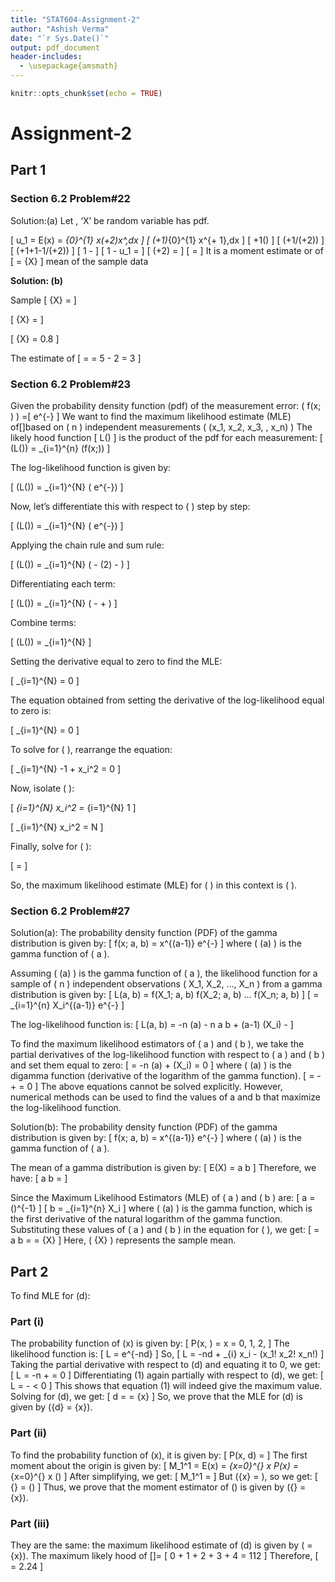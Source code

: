 ```yaml
---
title: "STAT604-Assignment-2"
author: "Ashish Verma"
date: "`r Sys.Date()`"
output: pdf_document
header-includes:
  - \usepackage{amsmath}
---
```


```r
knitr::opts_chunk$set(echo = TRUE)
```

# Assignment-2


## Part 1
### Section 6.2 Problem#22
Solution:(a) Let , 'X' be random variable has pdf.


\[ u_1 = E(x) = \int_{0}^{1} x(\theta+2)x^\theta \,dx \]
\[ (\theta+1)\int_{0}^{1} x^{\theta + 1}\,dx \]
\[ \theta+1\left(\frac{x^{\theta + 2}}{{\theta + 2}}\right) \]
\[ (\theta+1/(\theta+2)) \]
\[ (\theta+1+1-1/(\theta+2)) \]
\[ 1 - \frac{1}{{\theta + 2}} \]
\[ 1 - u_1 = \frac{1}{{\theta + 2}} \]
\[ (\theta+2) = \frac{1}{{1 - u_1}} \]
\[ \theta = \frac{1}{{(1 - u_1)^{-2}}} \]
It is a moment estimate or of \[ \theta = \bar{X} \] mean of the sample data

**Solution: (b)**

Sample \[ \bar{X} = \frac{x_1 + x_2 + x_3 + x_4 + x_5 + x_6 + x_7 + x_8 + x_9 + x_{10}}{10} \]

\[ \bar{X} = \frac{0.92 + 0.79 + 0.9 + 0.65 + 0.86 + 0.47 + 0.73 + 0.97 + 0.94 + 0.77}{10} \]

\[ \bar{X} = 0.8 \]

The estimate of \[ \theta = \frac{1}{{(1 - u_1)^{-2}}} = 5 - 2 = 3 \]



### Section 6.2 Problem#23
Given the probability density function (pdf) of the measurement error:
\( f(x; \theta) \) =\[ \frac{1}{\sqrt{2\pi\theta}} \cdot e^{-\frac{x^2}{2\theta}} \]
We want to find the maximum likelihood estimate (MLE) of\[\theta\]based on ( n ) independent measurements \( (x_1, x_2, x_3, \ldots, x_n) \)
The likely hood function \[ L(\theta) \]  is the product of the pdf for each measurement:
\[ \ln(L(\theta)) = \sum_{i=1}^{n} \ln(f(x;\theta)) \]

The log-likelihood function is given by:

\[ \ln(L(\theta)) = \sum_{i=1}^{N} \ln\left(\frac{1}{\sqrt{2\pi\theta}} \cdot e^{-\frac{x_i^2}{2\theta}}\right) \]

Now, let's differentiate this with respect to \( \theta \) step by step:

\[ \frac{d}{d\theta} \ln(L(\theta)) = \sum_{i=1}^{N} \frac{d}{d\theta} \ln\left(\frac{1}{\sqrt{2\pi\theta}} \cdot e^{-\frac{x_i^2}{2\theta}}\right) \]

Applying the chain rule and sum rule:

\[ \frac{d}{d\theta} \ln(L(\theta)) = \sum_{i=1}^{N} \frac{d}{d\theta} \left( -\frac{1}{2} \ln(2\pi\theta) - \frac{x_i^2}{2\theta} \right) \]

Differentiating each term:

\[ \frac{d}{d\theta} \ln(L(\theta)) = \sum_{i=1}^{N} \left( -\frac{1}{2\theta} + \frac{x_i^2}{2\theta^2} \right) \]

Combine terms:

\[ \frac{d}{d\theta} \ln(L(\theta)) = \sum_{i=1}^{N} \frac{-1 + x_i^2}{2\theta^2} \]

Setting the derivative equal to zero to find the MLE:

\[ \sum_{i=1}^{N} \frac{-1 + x_i^2}{2\theta^2} = 0 \]

The equation obtained from setting the derivative of the log-likelihood equal to zero is:

\[ \sum_{i=1}^{N} \frac{-1 + x_i^2}{2\theta^2} = 0 \]

To solve for \( \theta \), rearrange the equation:

\[ \sum_{i=1}^{N} -1 + x_i^2 = 0 \]

Now, isolate \( \theta \):

\[ \sum_{i=1}^{N} x_i^2 = \sum_{i=1}^{N} 1 \]

\[ \sum_{i=1}^{N} x_i^2 = N \]

Finally, solve for \( \theta \):

\[ \theta = \frac{\sum_{i=1}^{N} x_i^2}{N} \]

So, the maximum likelihood estimate (MLE) for \( \theta \) in this context is \( \frac{\sum_{i=1}^{N} x_i^2}{N} \).

### Section 6.2 Problem#27
Solution(a):
The probability density function (PDF) of the gamma distribution is given by:
\[ f(x; a, b) = \frac{1}{\Gamma(a) b^a} x^{(a-1)} e^{-\frac{x}{b}} \]
where \( \Gamma(a) \) is the gamma function of \( a \).



Assuming \( \Gamma(a) \) is the gamma function of \( a \), the likelihood function for a sample of \( n \) independent observations \( X_1, X_2, ..., X_n \) from a gamma distribution is given by:
\[ L(a, b) = f(X_1; a, b) \cdot f(X_2; a, b) \cdot ... \cdot f(X_n; a, b) \]
\[ = \frac{1}{\Gamma(a)^n b^{a \cdot n}} \prod_{i=1}^{n} X_i^{(a-1)} e^{-\frac{X_i}{b}} \]

The log-likelihood function is:
\[ \ln L(a, b) = -n \ln \Gamma(a) - n a \ln b + (a-1) \sum \ln(X_i) - \sum \frac{X_i}{b} \]


To find the maximum likelihood estimators of \( a \) and \( b \), we take the partial derivatives of the log-likelihood function with respect to \( a \) and \( b \) and set them equal to zero:
\[ \frac{\partial \ln L(a, b)}{\partial a} = -n \psi(a) + \sum \ln(X_i) = 0 \]
where \( \psi(a) \) is the digamma function (derivative of the logarithm of the gamma function).
\[ \frac{\partial \ln L(a, b)}{\partial b} = -\frac{n a}{b} + \sum \frac{X_i}{b^2} = 0 \]
The above equations cannot be solved explicitly. However, numerical methods can be used to find the values of a and b that maximize the log-likelihood function.

Solution(b):
The probability density function (PDF) of the gamma distribution is given by:
\[ f(x; a, b) = \frac{1}{\Gamma(a) b^a} x^{(a-1)} e^{-\frac{x}{b}} \]
where \( \Gamma(a) \) is the gamma function of \( a \).

The mean of a gamma distribution is given by:
\[ E(X) = a \cdot b \]
Therefore, we have:
\[ a \cdot b = \mu \]

Since the Maximum Likelihood Estimators (MLE) of \( a \) and \( b \) are:
\[ a = \left(\frac{n}{\psi(a)}\right)^{-1} \]
\[ b = \frac{1}{n} \sum_{i=1}^{n} X_i \]
where \( \psi(a) \) is the gamma function, which is the first derivative of the natural logarithm of the gamma function.
Substituting these values of \( a \) and \( b \) in the equation for \( \mu \), 
we get:
\[ \mu = a \cdot b = \left[\left(\frac{n}{\psi(a)}\right)^{-1}\right] \left[\frac{1}{n} \sum_{i=1}^{n} X_i\right] = \bar{X} \]
Here, \( \bar{X} \) represents the sample mean.



## Part 2

To find MLE for \(d\):

### Part (i)

The probability function of \(x\) is given by:
\[ P(x, \lambda) = \frac{e^{-\lambda} \cdot \lambda^x}{x!} \quad \text{for } x = 0, 1, 2, \ldots \]
The likelihood function is:
\[ L = e^{-nd} \cdot \frac{\lambda^{x_1} \cdot x_2 \cdot \ldots \cdot x_n}{x_1! \cdot x_2! \cdot \ldots \cdot x_n!} \]
So,
\[ \ln L = -nd + \sum_{i} x_i \ln \lambda - \ln(x_1! \cdot x_2! \cdot \ldots \cdot x_n!) \]
Taking the partial derivative with respect to \(d\) and equating it to 0, we get:
\[ \frac{\partial}{\partial d} \ln L = -n + \frac{\sum_{i} x_i}{d} = 0 \]
Differentiating (1) again partially with respect to \(d\), we get:
\[ \frac{\partial^2}{\partial d^2} \ln L = -\frac{\sum x_i}{d^2} < 0 \]
This shows that equation (1) will indeed give the maximum value. Solving for \(d\), we get:
\[ d = \frac{\sum x_i}{n} = \bar{x} \]
So, we prove that the MLE for \(d\) is given by \(\bar{d} = \bar{x}\).

### Part (ii)

To find the probability function of \(x\), it is given by:
\[ P(x, d) = \frac{e^{-\lambda} \cdot d^x}{x!} \]
The first moment about the origin is given by:
\[ M_1^1 = E(x) = \sum_{x=0}^{\infty} x \cdot P(x) = \sum_{x=0}^{\infty} x \left(\frac{e^{-d} \cdot d^x}{x!}\right) \]
After simplifying, we get:
\[ M_1^1 = \lambda \]
But \(\bar{x} = \frac{x_1 + x_2 + \ldots + x_n}{n}\), so we get:
\[ \bar{\lambda} = (\lambda) \]
Thus, we prove that the moment estimator of \(\lambda\) is given by \(\bar{\lambda} = \bar{x}\).

### Part (iii)
They are the same: the maximum likelihood estimate of \(d\) is given by \(\frac{\sum x_i}{n} = \bar{x}\).
The maximum likely hood of \[\lambda\]= \[ 0 \times 4 + 1 \times 12 + 2 \times 22 + 3 \times 14 + 4 \times 9 = 112 \]
Therefore,
\[ \frac{112}{50} = 2.24 \]

